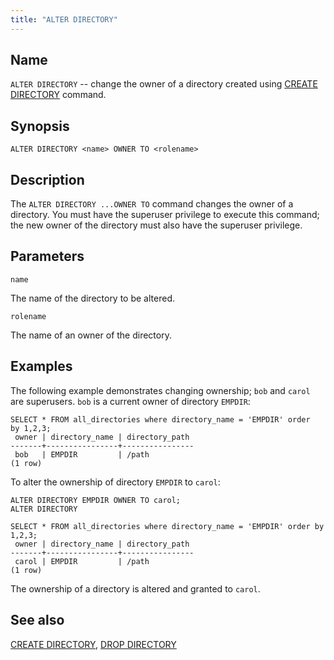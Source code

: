 ```yaml
---
title: "ALTER DIRECTORY"
---
```


<div id="alter_directory" class="registered_link"></div>

## Name

`ALTER DIRECTORY` -- change the owner of a directory created using [CREATE DIRECTORY](22_create_directory/#create_directory) command.

## Synopsis

```text
ALTER DIRECTORY <name> OWNER TO <rolename>
```

## Description

The `ALTER DIRECTORY ...OWNER TO` command changes the owner of a directory. You must have the superuser privilege to execute this command; the new owner of the directory must also have the superuser privilege.

## Parameters

`name`

 The name of the directory to be altered.

`rolename`

 The name of an owner of the directory.

## Examples

The following example demonstrates changing ownership; `bob` and `carol` are superusers. `bob` is a current owner of directory `EMPDIR`:

```text
SELECT * FROM all_directories where directory_name = 'EMPDIR' order
by 1,2,3;
 owner | directory_name | directory_path
-------+----------------+----------------
 bob   | EMPDIR         | /path
(1 row)
```

To alter the ownership of directory `EMPDIR` to `carol`:

```text
ALTER DIRECTORY EMPDIR OWNER TO carol;
ALTER DIRECTORY

SELECT * FROM all_directories where directory_name = 'EMPDIR' order by
1,2,3;
 owner | directory_name | directory_path
-------+----------------+----------------
 carol | EMPDIR         | /path
(1 row)
```

The ownership of a directory is altered and granted to `carol`.

## See also

[CREATE DIRECTORY](22_create_directory/#create_directory), [DROP DIRECTORY](46_drop_directory/#drop_directory)
